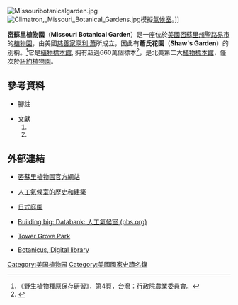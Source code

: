 {{expand|time=2014-03-18T08:34:14+00:00}}
{{Infobox nrhp
 | name =密蘇里州植物園
 | nrhp_type = nhld  | nocat = yes 
 | image = Missouri Botanical Garden - Seiwa-en.JPG
 | caption = 密蘇里州植物園內日式庭園[[清合園|清合園]]一景, 是在北美最大的日式庭園
 | location= [[美國|美國]][[密蘇里州|密蘇里州]][[聖路易|聖路易]]
 | locmapin = United States St. Louis#Missouri#USA
 | coordinates = {{coord|38.6141|-90.2589|type:landmark_region:US-MO|display=inline,title}}
 | area =
 | built = 1859年
 | architect= 多位建築師
 | architecture= [[維多利亞時代|維多利亞時代晚期]]
 | designated_nrhp_type= 1976年12月8日<ref name="nhlsum"/>
 | added = 1971年11月19日
 | governing_body = 民營
 | refnum=71001065<ref name="nris"/>
}}

[[Image:Missouribotanicalgarden.jpg|thumb]]
[[Image:Climatron,_Missouri_Botanical_Gardens.jpg|thumb]]模擬[[人工氣候室|氣候室]]。]]

'''密蘇里植物園'''（'''Missouri Botanical Garden'''）是一座位於[[美國|美國]][[密蘇里州|密蘇里州]][[聖路易|聖路易市]]的[[植物園|植物園]]，由美國[[博愛精神|慈善家]][[亨利·蕭|亨利·蕭]]所成立，因此有'''蕭氏花園'''（'''Shaw's Garden'''）的別稱。<ref>《野生植物種原保存研習》，第4頁，台灣：行政院農業委員會。</ref>它是[[植物標本館|植物標本館]], 拥有超過660萬個標本<ref>{{cite web |url=http://www.missouribotanicalgarden.org/plant-science/plant-science/resources/herbarium.aspx |title=Herbarium |date= |website= |publisher=Missouri Botanical Garden |access-date=October 16, 2017 |archive-date=2018-08-30 |archive-url=https://web.archive.org/web/20180830015825/http://www.missouribotanicalgarden.org/plant-science/plant-science/resources/herbarium.aspx |dead-url=no }}</ref>，是北美第二大[[植物標本館|植物標本館]]，僅次於[[紐約植物園|紐約植物園]]。

==參考資料==
*腳註
{{reflist|2|refs=
<ref name="nhlsum">{{cite web |url=http://tps.cr.nps.gov/nhl/detail.cfm?ResourceId=1187&ResourceType=District |title=Missouri Botanical Garden |accessdate=2014-03-18 |work=國家史蹟名錄 |publisher=美國國家公園管理局 |deadurl=yes |archiveurl=https://web.archive.org/web/20090301042046/http://tps.cr.nps.gov/nhl/detail.cfm?ResourceId=1187&ResourceType=District |archivedate=2009-03-01 }}</ref>
<ref name="nris">{{NRISref|2014-03-18}}</ref>
}}

*文獻
*#{{cite web|url=http://dnr.mo.gov/shpo/nps-nr/71001065.pdf|title=國家史蹟名錄－列表|publisher=密蘇里州自然資源部|accessdate=2014-03-18|archive-date=2012-10-08|archive-url=https://web.archive.org/web/20121008070630/http://dnr.mo.gov/shpo/nps-nr/71001065.pdf|dead-url=no}}
*#{{Cite book | author =  | title =《野生植物種原保存研習》| location = 台灣 | publisher = 行政院農業委員會 | date = 2013年11月19日 | pages =   |ISBN =| accessdate = 2014-03-18 | url =  | language= 中文| quote =  }}

==外部連結==
{{Commons category|Missouri Botanical Garden}}
*[http://www.missouribotanicalgarden.org 密蘇里植物園官方網站]{{Wayback|url=http://www.missouribotanicalgarden.org/ |date=20120115194856 }}
*{{En}}[http://www.mobot.org/hort/gardens/CLhistarchit.shtml 人工氣候室的歷史和建築]{{Wayback|url=http://www.mobot.org/hort/gardens/CLhistarchit.shtml |date=20180930060705 }}
*{{En}}[http://www.mobot.org/hort/gardens/japanese/intro/index.shtml 日式庭園]{{Wayback|url=http://www.mobot.org/hort/gardens/japanese/intro/index.shtml |date=20110604031249 }}
*{{En}}[https://www.pbs.org/wgbh/buildingbig/wonder/structure/climatron.html Building big: Databank: 人工氣候室 (pbs.org)]{{Wayback|url=https://www.pbs.org/wgbh/buildingbig/wonder/structure/climatron.html |date=20180907110311 }}
*{{En}}[http://www.towergrovepark.org/ Tower Grove Park]{{Wayback|url=http://www.towergrovepark.org/ |date=20160203022044 }}
*{{En}}[http://www.botanicus.org/About.aspx Botanicus, Digital library]{{Wayback|url=http://www.botanicus.org/About.aspx |date=20180903033340 }}

[[Category:美国植物园|Category:美国植物园]]
[[Category:美國國家史蹟名錄|Category:美國國家史蹟名錄]]